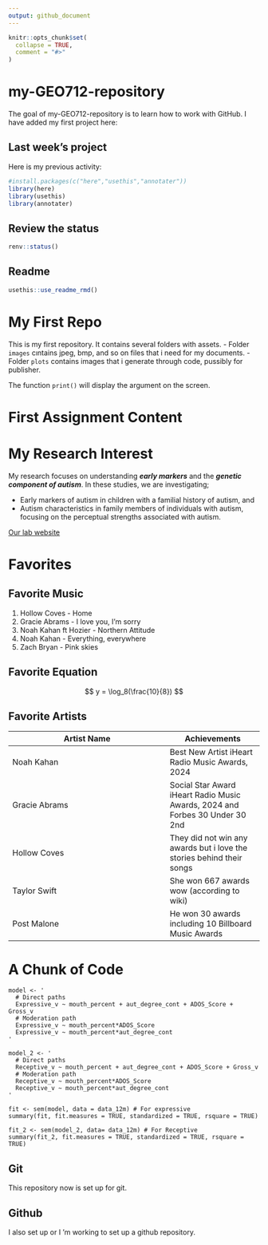 ```yaml
---
output: github_document
---
```


<!-- README.md is generated from README.Rmd. Please edit that file -->

```r
knitr::opts_chunk$set(
  collapse = TRUE,
  comment = "#>"
)
```

# my-GEO712-repository

<!-- badges: start -->
<!-- badges: end -->

The goal of my-GEO712-repository is to learn how to work with GitHub.
I have added my first project here:

## Last week's project
Here is my previous activity:

```r
#install.packages(c("here","usethis","annotater"))
library(here)
library(usethis)
library(annotater)
```

## Review the status
```r
renv::status()
```

## Readme
```r
usethis::use_readme_rmd()
```

# My First Repo
<!-- badgers:start -->
<!-- badgers:end -->

This is my first repository. It contains several folders with assets.
- Folder `images` cıntains jpeg, bmp, and so on files that i need for my documents.
- Folder `plots` contains images that i generate through code, pussibly for publisher.

The function `print()` will display the argument on the screen. 

# First Assignment Content
# My Research Interest
My research focuses on understanding **_early markers_** and the **_genetic component of autism_**. 
In these studies, we are investigating;

- Early markers of autism in children with a familial history of autism, and 
- Autism characteristics in family members of individuals with autism, focusing on the perceptual strengths associated with autism.

[Our lab website](https://pnb.mcmaster.ca/rutherford/)


# Favorites
## Favorite Music
1. Hollow Coves - Home
2. Gracie Abrams - I love you, I'm sorry
3. Noah Kahan ft Hozier - Northern Attitude
4. Noah Kahan - Everything, everywhere
5. Zach Bryan - Pink skies

## Favorite Equation
$$
y =  \log_8(\frac{10}{8})
$$

## Favorite Artists
Artist Name | Achievements 
----------| ------
Noah Kahan | Best New Artist iHeart Radio Music Awards, 2024
Gracie Abrams | Social Star Award iHeart Radio Music Awards, 2024 and Forbes	30 Under 30	2nd
Hollow Coves | They did not win any awards but i love the stories behind their songs
Taylor Swift | She won 667 awards wow (according to wiki)
Post Malone | He won 30 awards including 10 Billboard Music Awards

# A Chunk of Code
```
model <- '
  # Direct paths
  Expressive_v ~ mouth_percent + aut_degree_cont + ADOS_Score + Gross_v 
  # Moderation path
  Expressive_v ~ mouth_percent*ADOS_Score
  Expressive_v ~ mouth_percent*aut_degree_cont
'

model_2 <- '
  # Direct paths
  Receptive_v ~ mouth_percent + aut_degree_cont + ADOS_Score + Gross_v 
  # Moderation path
  Receptive_v ~ mouth_percent*ADOS_Score
  Receptive_v ~ mouth_percent*aut_degree_cont
'

fit <- sem(model, data = data_12m) # For expressive
summary(fit, fit.measures = TRUE, standardized = TRUE, rsquare = TRUE)

fit_2 <- sem(model_2, data= data_12m) # For Receptive
summary(fit_2, fit.measures = TRUE, standardized = TRUE, rsquare = TRUE)
```

## Git 
This repository now is set up for git.

## Github
I also set up or I 'm working to set up a github repository.
